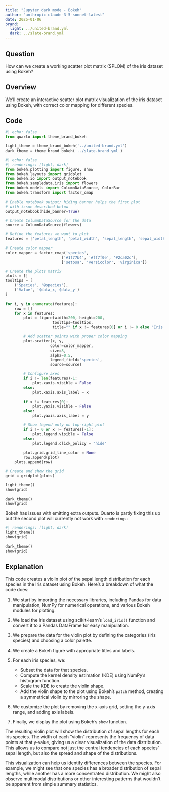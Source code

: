 ```yaml
---
title: "Jupyter dark mode - Bokeh"
author: "anthropic claude-3-5-sonnet-latest"
date: 2025-01-06
brand:
  light: ../united-brand.yml
  dark: ../slate-brand.yml
---
```


## Question

How can we create a working scatter plot matrix (SPLOM) of the iris dataset using Bokeh?

## Overview

We’ll create an interactive scatter plot matrix visualization of the iris dataset using Bokeh, with correct color mapping for different species.

## Code

```python
#| echo: false
from quarto import theme_brand_bokeh

light_theme = theme_brand_bokeh('../united-brand.yml')
dark_theme = theme_brand_bokeh('../slate-brand.yml')
```

```python
#| echo: false
#| renderings: [light, dark]
from bokeh.plotting import figure, show
from bokeh.layouts import gridplot
from bokeh.io import output_notebook
from bokeh.sampledata.iris import flowers
from bokeh.models import ColumnDataSource, ColorBar
from bokeh.transform import factor_cmap

# Enable notebook output; hiding banner helps the first plot
# with issue described below
output_notebook(hide_banner=True)

# Create ColumnDataSource for the data
source = ColumnDataSource(flowers)

# Define the features we want to plot
features = ['petal_length', 'petal_width', 'sepal_length', 'sepal_width']

# Create color mapper
color_mapper = factor_cmap('species',
                         ['#1f77b4', '#ff7f0e', '#2ca02c'],
                         ['setosa', 'versicolor', 'virginica'])

# Create the plots matrix
plots = []
tooltips = [
    ('Species', '@species'),
    ('Value', '$data_x, $data_y')
]

for i, y in enumerate(features):
    row = []
    for x in features:
        plot = figure(width=200, height=200,
                     tooltips=tooltips,
                     title="" if x != features[0] or i != 0 else "Iris SPLOM")

        # Add scatter points with proper color mapping
        plot.scatter(x, y,
                    color=color_mapper,
                    size=8,
                    alpha=0.5,
                    legend_field='species',
                    source=source)

        # Configure axes
        if i != len(features)-1:
            plot.xaxis.visible = False
        else:
            plot.xaxis.axis_label = x

        if x != features[0]:
            plot.yaxis.visible = False
        else:
            plot.yaxis.axis_label = y

        # Show legend only on top-right plot
        if i != 0 or x != features[-1]:
            plot.legend.visible = False
        else:
            plot.legend.click_policy = "hide"

        plot.grid.grid_line_color = None
        row.append(plot)
    plots.append(row)

# Create and show the grid
grid = gridplot(plots)

light_theme()
show(grid)

dark_theme()
show(grid)
```

Bokeh has issues with emitting extra outputs. Quarto is partly fixing this up but the second plot will currently not work with `renderings`:

```python
#| renderings: [light, dark]
light_theme()
show(grid)

dark_theme()
show(grid)
```

## Explanation

This code creates a violin plot of the sepal length distribution for each species in the Iris dataset using Bokeh. Here's a breakdown of what the code does:

1. We start by importing the necessary libraries, including Pandas for data manipulation, NumPy for numerical operations, and various Bokeh modules for plotting.

2. We load the Iris dataset using scikit-learn's `load_iris()` function and convert it to a Pandas DataFrame for easy manipulation.

3. We prepare the data for the violin plot by defining the categories (iris species) and choosing a color palette.

4. We create a Bokeh figure with appropriate titles and labels.

5. For each iris species, we:
   - Subset the data for that species.
   - Compute the kernel density estimation (KDE) using NumPy's histogram function.
   - Scale the KDE to create the violin shape.
   - Add the violin shape to the plot using Bokeh's `patch` method, creating a symmetrical violin by mirroring the shape.

6. We customize the plot by removing the x-axis grid, setting the y-axis range, and adding axis labels.

7. Finally, we display the plot using Bokeh's `show` function.

The resulting violin plot will show the distribution of sepal lengths for each iris species. The width of each "violin" represents the frequency of data points at that y-value, giving us a clear visualization of the data distribution. This allows us to compare not just the central tendencies of each species' sepal length, but also the spread and shape of the distributions.

This visualization can help us identify differences between the species. For example, we might see that one species has a broader distribution of sepal lengths, while another has a more concentrated distribution. We might also observe multimodal distributions or other interesting patterns that wouldn't be apparent from simple summary statistics.